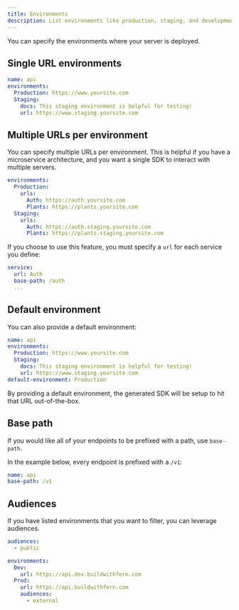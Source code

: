 ```yaml
---
title: Environments
description: List environments like production, staging, and development. 
---
```


You can specify the environments where your server is deployed. 

## Single URL environments

```yaml title="api.yml"
name: api
environments:
  Production: https://www.yoursite.com
  Staging:
    docs: This staging environment is helpful for testing!
    url: https://www.staging.yoursite.com
```

## Multiple URLs per environment

You can specify multiple URLs per environment. This is helpful if you have a
microservice architecture, and you want a single SDK to interact with multiple
servers.

```yaml title="api.yml"
environments:
  Production:
    urls:
      Auth: https://auth.yoursite.com
      Plants: https://plants.yoursite.com
  Staging:
    urls:
      Auth: https://auth.staging.yoursite.com
      Plants: https://plants.staging.yoursite.com
```

If you choose to use this feature, you must specify a `url` for each service you define:

```yaml title="auth.yml"
service:
  url: Auth
  base-path: /auth
  ...
```

## Default environment

You can also provide a default environment:

```yaml title="api.yml"
name: api
environments:
  Production: https://www.yoursite.com
  Staging:
    docs: This staging environment is helpful for testing!
    url: https://www.staging.yoursite.com
default-environment: Production
```

<Note> By providing a default environment, the generated SDK will be setup to hit that URL out-of-the-box. </Note>

## Base path
If you would like all of your endpoints to be prefixed with a path, use `base-path`. 

In the example below, every endpoint is prefixed with a `/v1`: 
```yaml title="api.yml"
name: api
base-path: /v1
```

## Audiences

If you have listed environments that you want to filter, you can leverage audiences. 

```yaml title="api.yml"
audiences:
  - public

environments:
  Dev: 
    url: https://api.dev.buildwithfern.com
  Prod: 
    url: https://api.buildwithfern.com
    audiences:
      - external
```

